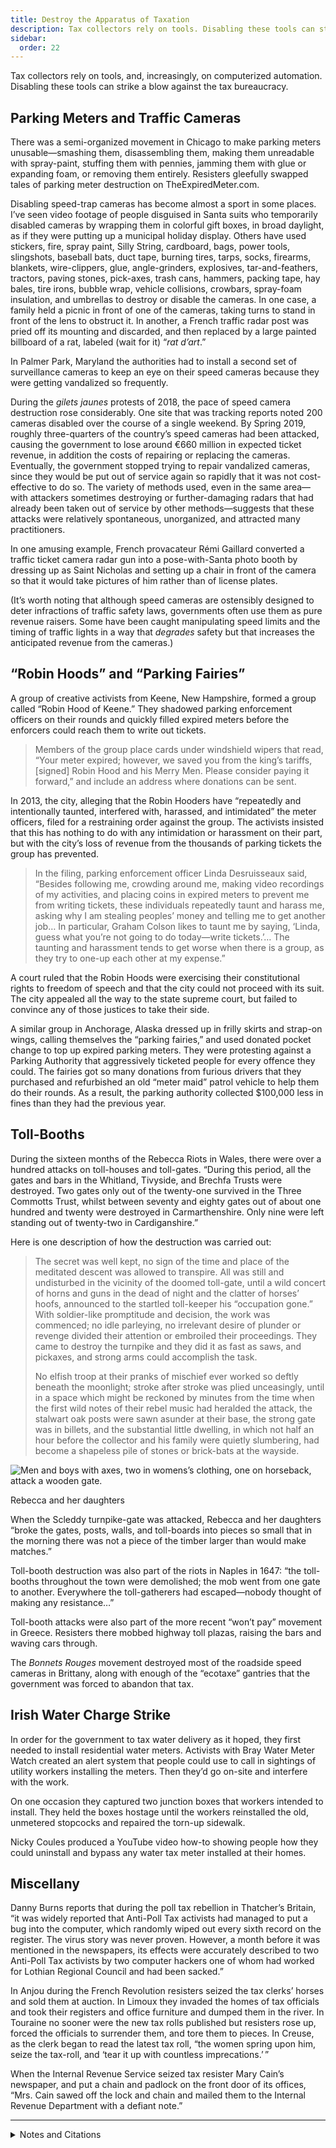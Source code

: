 ```yaml
---
title: Destroy the Apparatus of Taxation
description: Tax collectors rely on tools. Disabling these tools can strike a blow against the tax bureaucracy.
sidebar:
  order: 22
---
```


Tax collectors rely on tools, and, increasingly, on computerized automation.
Disabling these tools can strike a blow against the tax bureaucracy.

## <Badge text="Example" size="medium" /> Parking Meters and Traffic Cameras

There was a semi-organized movement in Chicago to make parking meters unusable—smashing them, disassembling them, making them unreadable with spray-paint, stuffing them with pennies, jamming them with glue or expanding foam, or removing them entirely.
Resisters gleefully swapped tales of parking meter destruction on TheExpiredMeter.com.

Disabling speed-trap cameras has become almost a sport in some places.
I’ve seen video footage of people disguised in Santa suits who temporarily disabled cameras by wrapping them in colorful gift boxes, in broad daylight, as if they were putting up a municipal holiday display.
Others have used stickers, fire, spray paint, Silly String, cardboard, bags, power tools, slingshots, baseball bats, duct tape, burning tires, tarps, socks, firearms, blankets, wire-clippers, glue, angle-grinders, explosives, tar-and-feathers, tractors, paving stones, pick-axes, trash cans, hammers, packing tape, hay bales, tire irons, bubble wrap, vehicle collisions, crowbars, spray-foam insulation, and umbrellas to destroy or disable the cameras.
In one case, a family held a picnic in front of one of the cameras, taking turns to stand in front of the lens to obstruct it.
In another, a French traffic radar post was pried off its mounting and discarded, and then replaced by a large painted billboard of a rat, labeled (wait for it) “<i lang="fr">rat d’art</i>.”

In Palmer Park, Maryland the authorities had to install a second set of surveillance cameras to keep an eye on their speed cameras because they were getting vandalized so frequently.

During the <i lang="fr">gilets jaunes</i> protests of 2018, the pace of speed camera destruction rose considerably.
One site that was tracking reports noted 200 cameras disabled over the course of a single weekend.
By Spring 2019, roughly three-quarters of the country’s speed cameras had been attacked, causing the government to lose around €660 million in expected ticket revenue, in addition the costs of repairing or replacing the cameras.
Eventually, the government stopped trying to repair vandalized cameras, since they would be put out of service again so rapidly that it was not cost-effective to do so.
The variety of methods used, even in the same area—with attackers sometimes destroying or further-damaging radars that had already been taken out of service by other methods—suggests that these attacks were relatively spontaneous, unorganized, and attracted many practitioners.

In one amusing example, French provacateur Rémi Gaillard converted a traffic ticket camera radar gun into a pose-with-Santa photo booth by dressing up as Saint Nicholas and setting up a chair in front of the camera so that it would take pictures of him rather than of license plates.

(It’s worth noting that although speed cameras are ostensibly designed to deter infractions of traffic safety laws, governments often use them as pure revenue raisers.
Some have been caught manipulating speed limits and the timing of traffic lights in a way that <em>degrades</em> safety but that increases the anticipated revenue from the cameras.)

## <Badge text="Example" size="medium" /> “Robin Hoods” and “Parking Fairies”

A group of creative activists from Keene, New Hampshire, formed a group called “Robin Hood of Keene.”
They shadowed parking enforcement officers on their rounds and quickly filled expired meters before the enforcers could reach them to write out tickets.

> Members of the group place cards under windshield wipers that read, “Your meter expired; however, we saved you from the king’s tariffs, [signed] Robin Hood and his Merry Men.
> Please consider paying it forward,” and include an address where donations can be sent.

In 2013, the city, alleging that the Robin Hooders have “repeatedly and intentionally taunted, interfered with, harassed, and intimidated” the meter officers, filed for a restraining order against the group.
The activists insisted that this has nothing to do with any intimidation or harassment on their part, but with the city’s loss of revenue from the thousands of parking tickets the group has prevented.

> In the filing, parking enforcement officer Linda Desruisseaux said, “Besides following me, crowding around me, making video recordings of my activities, and placing coins in expired meters to prevent me from writing tickets, these individuals repeatedly taunt and harass me, asking why I am stealing peoples’ money and telling me to get another job…
> In particular, Graham Colson likes to taunt me by saying, ‘Linda, guess what you’re not going to do today—write tickets.’…
> The taunting and harassment tends to get worse when there is a group, as they try to one-up each other at my expense.”

A court ruled that the Robin Hoods were exercising their constitutional rights to freedom of speech and that the city could not proceed with its suit.
The city appealed all the way to the state supreme court, but failed to convince any of those justices to take their side.

A similar group in Anchorage, Alaska dressed up in frilly skirts and strap-on wings, calling themselves the “parking fairies,” and used donated pocket change to top up expired parking meters.
They were protesting against a Parking Authority that aggressively ticketed people for every offence they could.
The fairies got so many donations from furious drivers that they purchased and refurbished an old “meter maid” patrol vehicle to help them do their rounds.
As a result, the parking authority collected $100,000 less in fines than they had the previous year.

## <Badge text="Examples" size="medium" /> Toll-Booths

During the sixteen months of the Rebecca Riots in Wales, there were over a hundred attacks on toll-houses and toll-gates.
“During this period, all the gates and bars in the Whitland, Tivyside, and Brechfa Trusts were destroyed.
Two gates only out of the twenty-one survived in the Three Commotts Trust, whilst between seventy and eighty gates out of about one hundred and twenty were destroyed in Carmarthenshire.
Only nine were left standing out of twenty-two in Cardiganshire.”

Here is one description of how the destruction was carried out:

> The secret was well kept, no sign of the time and place of the meditated descent was allowed to transpire.
> All was still and undisturbed in the vicinity of the doomed toll-gate, until a wild concert of horns and guns in the dead of night and the clatter of horses’ hoofs, announced to the startled toll-keeper his “occupation gone.”
> With soldier-like promptitude and decision, the work was commenced; no idle parleying, no irrelevant desire of plunder or revenge divided their attention or embroiled their proceedings.
> They came to destroy the turnpike and they did it as fast as saws, and pickaxes, and strong arms could accomplish the task.
>
> No elfish troop at their pranks of mischief ever worked so deftly beneath the moonlight; stroke after stroke was plied unceasingly, until in a space which might be reckoned by minutes from the time when the first wild notes of their rebel music had heralded the attack, the stalwart oak posts were sawn asunder at their base, the strong gate was in billets, and the substantial little dwelling, in which not half an hour before the collector and his family were quietly slumbering, had become a shapeless pile of stones or brick-bats at the wayside.

![Men and boys with axes, two in womens’s clothing, one on horseback, attack a wooden gate.](../../../assets/rebecca.gif)
<figcaption>Rebecca and her daughters</figcaption>

When the Scleddy turnpike-gate was attacked, Rebecca and her daughters “broke the gates, posts, walls, and toll-boards into pieces so small that in the morning there was not a piece of the timber larger than would make matches.”

Toll-booth destruction was also part of the riots in Naples in 1647: “the toll-booths throughout the town were demolished; the mob went from one gate to another.
Everywhere the toll-gatherers had escaped—nobody thought of making any resistance…”

Toll-booth attacks were also part of the more recent “won’t pay” movement in Greece.
Resisters there mobbed highway toll plazas, raising the bars and waving cars through.

The <i>Bonnets Rouges</i> movement destroyed most of the roadside speed cameras in Brittany, along with enough of the “ecotaxe” gantries that the government was forced to abandon that tax.

## <Badge text="Example" size="medium" /> Irish Water Charge Strike

In order for the government to tax water delivery as it hoped, they first needed to install residential water meters.
Activists with Bray Water Meter Watch created an alert system that people could use to call in sightings of utility workers installing the meters.
Then they’d go on-site and interfere with the work.

On one occasion they captured two junction boxes that workers intended to install.
They held the boxes hostage until the workers reinstalled the old, unmetered stopcocks and repaired the torn-up sidewalk.

Nicky Coules produced a YouTube video how-to showing people how they could uninstall and bypass any water tax meter installed at their homes.

## <Badge text="Example" size="medium" /> Miscellany

Danny Burns reports that during the poll tax rebellion in Thatcher’s Britain, “it was widely reported that Anti-Poll Tax activists had managed to put a bug into the computer, which randomly wiped out every sixth record on the register.
The virus story was never proven.
However, a month before it was mentioned in the newspapers, its effects were accurately described to two Anti-Poll Tax activists by two computer hackers one of whom had worked for Lothian Regional Council and had been sacked.”

In Anjou during the French Revolution resisters seized the tax clerks’ horses and sold them at auction.
In Limoux they invaded the homes of tax officials and took their registers and office furniture and dumped them in the river.
In Touraine no sooner were the new tax rolls published but resisters rose up, forced the officials to surrender them, and tore them to pieces.
In Creuse, as the clerk began to read the latest tax roll, “the women spring upon him, seize the tax-roll, and ‘tear it up with countless imprecations.’ ”

When the Internal Revenue Service seized tax resister Mary Cain’s newspaper, and put a chain and padlock on the front door of its offices, “Mrs. Cain sawed off the lock and chain and mailed them to the Internal Revenue Department with a defiant note.”

<hr />

<details>
<summary>Notes and Citations</summary>

* “Parking Meter Revolt: Frustration Over High Costs” CBS Chicago 24 March 2009
* [“Santa’s helpers disable naughty cameras in Tempe”](https://www.youtube.com/watch?v=T43LtGNFLPw&feature=youtu.be) (video)
* [“Slaying Fuels Debate Over Speed Cameras”](https://www.nbcnews.com/id/wbna30436439) Associated Press 27 April 2009
* Ian [“Breaking News: Robin Hood Cases Dismissed!!”](https://freekeene.com/2013/12/04/breaking-news-robin-hood-cases-dismissed/) <i>Free Keene</i> 4 December 2013
* Ian [“NH Supreme Court Rules Fully in Favor of Keene’s Robin Hooders!”](https://freekeene.com/2016/12/27/nh-supreme-court-rules-fully-in-favor-of-keenes-robin-hooders/) <i>Free Keene</i> 27 December 2016
* Reamer, David [“The Anchorage parking fairies: How a $75 ticket started a movement”](https://www.adn.com/alaska-life/2020/01/06/the-anchorage-parking-fairies-how-a-75-ticket-started-a-movement/) <i>Anchorage Daily News</i> 5 January 2020
* Bozec, Daniel [“Dordogne: un dimanche en famille ‘gilet jaune’ devant le radar automatique à Lembras”](https://www.sudouest.fr/dordogne/creysse/dordogne-un-dimanche-en-famille-gilet-jaune-devant-le-radar-automatique-a-lembras-2882953.php) <i>Sud Ouest</i> 9 December 2018
* Ingersoll, Geoffrey [“Maryland Police Are Deploying Cameras To Watch Other Cameras”](https://www.businessinsider.com/americans-are-destroying-police-cameras-in-maryland-2012-9) <i>Business Insider</i> 13 September 2012
* [“Les radars automatiques neutralisés les uns après les autres”](https://www.radars-auto.com/actualite/actu-radars-general/au-moins-20-des-radars-fixes-de-france-hors-service-1476) <i>Radars-auto.com</i> 25 November 2018; [“Plus de 1 radar fixe sur 7 incendié en 2 mois”](https://www.radars-auto.com/actualite/actu-radars-general/plus-de-1-radar-fixe-sur-7-incendie-en-2-mois-1496) <i>Radars-audo.com</i> 15 January 2019
* Zanon, Philippe [“Radars vandalisés: la carte de France de la colère”](https://www.autoplus.fr/pratique/securite-routiere/radars-vandalises-la-carte-de-france-de-la-colere-362684.html) <i>Auto Plus</i> 7 December 2018
* Biet, Guillaume [“ ‘Gilets jaunes’: la moitié des radars automatiques de France ont été mis hors service”](https://www.europe1.fr/faits-divers/information-europe-1-gilets-jaunes-la-moitie-des-radars-automatiques-de-france-sont-hors-service-3817205) <i>Europe1</i> 10 December 2018
* Allain, Camille [“«Gilets jaunes»: Trop de radars dégradés, le centre de traitement des amendes de Rennes a du mal à verbaliser”](https://www.20minutes.fr/societe/2423095-20190115-gilets-jaunes-trop-radars-degrades-centre-traitement-amendes-rennes-mal-verbaliser) <i>20 minutes</i> 15 January 2019
* Torgemen, Emille & Pelloli, Matthieu [“Un demi-milliard d’euros: la facture salée des radars vandalisés”](https://www.leparisien.fr/societe/un-demi-milliard-d-euros-la-facture-salee-des-radars-vandalises-22-01-2019-7994556.php) <i>Le Parisien</i> 22 January 2019
* [“France Raises Speed Camera Destruction Estimate”](https://www.thenewspaper.com/news/66/6662.asp) <i>TheNewspaper.com</i> 4 March 2019
* [“France: Profit sinks by $714 Million As Cameras Are Destroyed”](https://www.thenewspaper.com/news/66/6683.asp) <i>TheNewspaper.com</i> 1 April 2019
* Evans, Henry Tobit <i>Rebecca Riots!</i> (2010 ed.) pp. 11 (quoting from “Rebecca and Her Daughters” <i>The Red Dragon</i>, Vol. XI, 1887, p. 328; but I think that in its turn was quoting from “Rebecca” <i>The Quarterly Review</i> June 1844, p. 128), 17, 70
* von Reumont, Alfred <i>The Carafas of Maddaloni</i> (1854) [p. 312](https://archive.org/details/carafasofmaddalo00reumuoft/page/312/mode/1up)
* Duportail, Judith [“Radars: en 2013, les automobilistes ont été moins flashés”](https://www.lefigaro.fr/automobile/2013/12/17/30002-20131217ARTFIG00464-radars-en-2013-les-automobilistes-ont-ete-moins-flashes.php) <i>Le Figaro</i>
* Burns, Danny <i>Poll Tax Rebellion</i> AK Press (1992), pp. 129–30
* Taine, Hippolyte <i>The French Revolution</i>, Vol I. (1897) [pp. 16](https://archive.org/details/frenchrevolution0001hipp/page/16/mode/1up), [68](https://archive.org/details/frenchrevolution0001hipp/page/68/mode/1up) (note), [242](https://archive.org/details/frenchrevolution0001hipp/page/242/mode/1up), [280](https://archive.org/details/frenchrevolution0001hipp/page/280/mode/1up)
* [“Mary Cain, Mississippi Editor Who Fought U.S. Taxes, Dies”](https://www.nytimes.com/1984/05/08/obituaries/mary-cain-mississippi-editor-who-fought-us-taxes-dies.html) <i>New York Times</i> 8 May 1984

</details>
